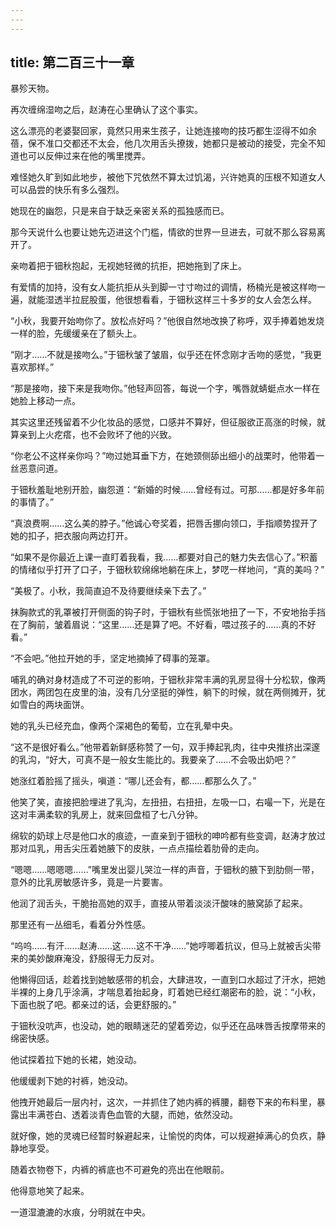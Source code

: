```yaml
---
---
---
```

title: 第二百三十一章
---




暴殄天物。

再次缠绵湿吻之后，赵涛在心里确认了这个事实。

这么漂亮的老婆娶回家，竟然只用来生孩子，让她连接吻的技巧都生涩得不如余蓓，保不准口交都还不太会，他几次用舌头撩拨，她都只是被动的接受，完全不知道也可以反伸过来在他的嘴里搅弄。

难怪她久旷到如此地步，被他下咒依然不算太过饥渴，兴许她真的压根不知道女人可以品尝的快乐有多么强烈。

她现在的幽怨，只是来自于缺乏亲密关系的孤独感而已。

那今天说什么也要让她先迈进这个门槛，情欲的世界一旦进去，可就不那么容易离开了。

亲吻着把于钿秋抱起，无视她轻微的抗拒，把她拖到了床上。

有爱情的加持，没有女人能抗拒从头到脚一寸寸吻过的调情，杨楠光是被这样吻一遍，就能湿透半拉屁股蛋，他很想看看，于钿秋这样三十多岁的女人会怎么样。

“小秋，我要开始吻你了。放松点好吗？”他很自然地改换了称呼，双手捧着她发烧一样的脸，先缓缓亲在了额头上。

“刚才……不就是接吻么。”于钿秋皱了皱眉，似乎还在怀念刚才舌吻的感觉，“我更喜欢那样。”

“那是接吻，接下来是我吻你。”他轻声回答，每说一个字，嘴唇就蜻蜓点水一样在她脸上移动一点。

其实这里还残留着不少化妆品的感觉，口感并不算好，但征服欲正高涨的时候，就算亲到上火疙瘩，也不会败坏了他的兴致。

“你老公不这样亲你吗？”吻过她耳垂下方，在她颈侧舔出细小的战栗时，他带着一丝恶意问道。

于钿秋羞耻地别开脸，幽怨道：“新婚的时候……曾经有过。可那……都是好多年前的事情了。”

“真浪费啊……这么美的脖子。”他诚心夸奖着，把唇舌挪向领口，手指顺势捏开了她的扣子，把衣服向两边打开。

“如果不是你最近上课一直盯着我看，我……都要对自己的魅力失去信心了。”积蓄的情绪似乎打开了口子，于钿秋软绵绵地躺在床上，梦呓一样地问，“真的美吗？”

“美极了。小秋，我简直迫不及待要继续亲下去了。”

抹胸款式的乳罩被打开侧面的钩子时，于钿秋有些慌张地扭了一下，不安地抬手挡在了胸前，皱着眉说：“这里……还是算了吧。不好看，喂过孩子的……真的不好看。”

“不会吧。”他拉开她的手，坚定地摘掉了碍事的笼罩。

哺乳的确对身材造成了不可逆的影响，于钿秋非常丰满的乳房显得十分松软，像两团水，两团包在皮里的油，没有几分坚挺的弹性，躺下的时候，就在两侧摊开，犹如雪白的两块面饼。

她的乳头已经充血，像两个深褐色的葡萄，立在乳晕中央。

“这不是很好看么。”他带着新鲜感称赞了一句，双手捧起乳肉，往中央推挤出深邃的乳沟，“好大，可真不是一般女生能比的。我要亲了……不会吸出奶吧？”

她涨红着脸摇了摇头，嗔道：“哪儿还会有，都……都那么久了。”

他笑了笑，直接把脸埋进了乳沟，左扭扭，右扭扭，左吸一口，右嘬一下，光是在这对丰满柔软的乳房上，就来回盘桓了七八分钟。

绵软的奶球上尽是他口水的痕迹，一直亲到于钿秋的呻吟都有些变调，赵涛才放过那对瓜乳，用舌尖压着她腋下的皮肤，一点点描绘着肋骨的走向。

“嗯嗯……嗯嗯嗯……”嘴里发出婴儿哭泣一样的声音，于钿秋的腋下到肋侧一带，意外的比乳房敏感许多，竟是一片要害。

他润了润舌头，干脆抬高她的双手，直接从带着淡淡汗酸味的腋窝舔了起来。

那里还有一丛细毛，看着分外性感。

“呜呜……有汗……赵涛……这……这不干净……”她哼唧着抗议，但马上就被舌尖带来的美妙酸麻淹没，舒服得无力反对。

他懒得回话，趁着找到她敏感带的机会，大肆进攻，一直到口水超过了汗水，把她半裸的上身几乎涂满，才喘息着抬起身，盯着她已经红潮密布的脸，说：“小秋，下面也脱了吧。都亲过的话，会更舒服的。”

于钿秋没吭声，也没动，她的眼睛迷茫的望着旁边，似乎还在品味唇舌按摩带来的绵密快感。

他试探着拉下她的长裙，她没动。

他缓缓剥下她的衬裤，她没动。

他拽开她最后一层内衬，这次，一并抓住了她内裤的裤腰，翻卷下来的布料里，暴露出丰满苍白、透着淡青色血管的大腿，而她，依然没动。

就好像，她的灵魂已经暂时躲避起来，让愉悦的肉体，可以规避掉满心的负疚，静静地享受。

随着衣物卷下，内裤的裤底也不可避免的亮出在他眼前。

他得意地笑了起来。

一道湿漉漉的水痕，分明就在中央。
